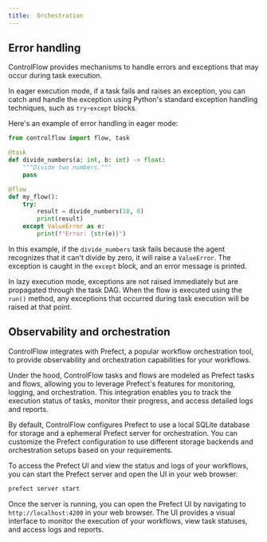 ```yaml
---
title:  Orchestration
---
```

## Error handling
ControlFlow provides mechanisms to handle errors and exceptions that may occur during task execution.

In eager execution mode, if a task fails and raises an exception, you can catch and handle the exception using Python's standard exception handling techniques, such as `try`-`except` blocks.

Here's an example of error handling in eager mode:

```python
from controlflow import flow, task

@task
def divide_numbers(a: int, b: int) -> float:
    """Divide two numbers."""
    pass

@flow
def my_flow():
    try:
        result = divide_numbers(10, 0)
        print(result)
    except ValueError as e:
        print(f"Error: {str(e)}")
```

In this example, if the `divide_numbers` task fails because the agent recognizes that it can't divide by zero, it will raise a `ValueError`. The exception is caught in the `except` block, and an error message is printed.

In lazy execution mode, exceptions are not raised immediately but are propagated through the task DAG. When the flow is executed using the `run()` method, any exceptions that occurred during task execution will be raised at that point.

## Observability and orchestration
ControlFlow integrates with Prefect, a popular workflow orchestration tool, to provide observability and orchestration capabilities for your workflows.

Under the hood, ControlFlow tasks and flows are modeled as Prefect tasks and flows, allowing you to leverage Prefect's features for monitoring, logging, and orchestration. This integration enables you to track the execution status of tasks, monitor their progress, and access detailed logs and reports.

By default, ControlFlow configures Prefect to use a local SQLite database for storage and a ephemeral Prefect server for orchestration. You can customize the Prefect configuration to use different storage backends and orchestration setups based on your requirements.

To access the Prefect UI and view the status and logs of your workflows, you can start the Prefect server and open the UI in your web browser:

```bash
prefect server start
```

Once the server is running, you can open the Prefect UI by navigating to `http://localhost:4200` in your web browser. The UI provides a visual interface to monitor the execution of your workflows, view task statuses, and access logs and reports.
